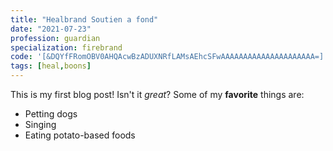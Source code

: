 ```yaml
---
title: "Healbrand Soutien a fond"
date: "2021-07-23"
profession: guardian
specialization: firebrand
code: '[&DQYfFRomOBV0AHQAcwBzADUXNRfLAMsAEhcSFwAAAAAAAAAAAAAAAAAAAAA=]'
tags: [heal,boons]
---
```

This is my first blog post! Isn't it *great*?
Some of my **favorite** things are:
* Petting dogs
* Singing
* Eating potato-based foods